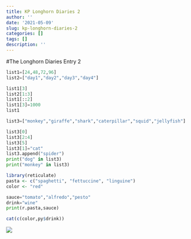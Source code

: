 ```yaml
---
title: KP Longhorn Diaries 2
author: ''
date: '2021-05-09'
slug: kp-longhorn-diaries-2
categories: []
tags: []
description: ''
---
```

#The Longhorn Diaries Entry 2
```python
list1=[24,48,72,96]
list2=["day1","day2","day3","day4"]
```

```python
list1[3]
list2[1:3]
list1[::2]
list1[3]=1000
list1
```
```python
list3=["monkey","giraffe","shark","caterpillar","squid","jellyfish"]
```

```python
list3[0]
list3[2:4]
list3[5]
list3[1]="cat"
list3.append("spider")
print("dog" in list3)
print("monkey" in list3)
```

```R
library(reticulate)
pasta <- c("spaghetti", "fettuccine", "linguine")
color <- "red"
```

```python
sauce="tomato","alfredo","pesto"
drink="wine"
print(r.pasta,sauce)
```

```R
cat(c(color,py$drink)) 
```
![](/img/wine.JPG)